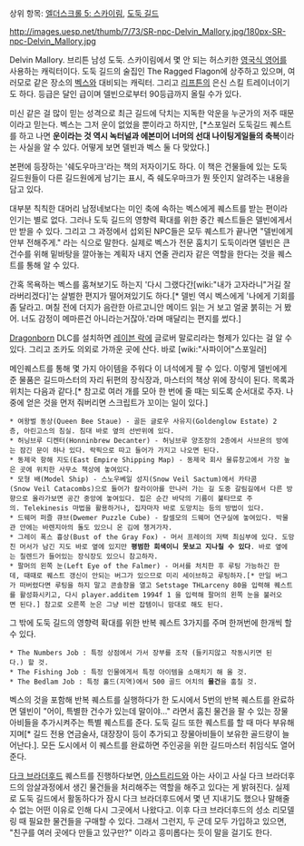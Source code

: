 상위 항목: [[엘더스크롤 5: 스카이림]], [[도둑 길드]]

http://images.uesp.net/thumb/7/73/SR-npc-Delvin_Mallory.jpg/180px-SR-npc-Delvin_Mallory.jpg

Delvin Mallory. 브리튼 남성 도둑. 스카이림에서 몇 안 되는 허스키한 [[영국식 영어]]를 사용하는 캐릭터이다. 도둑 길드의 술집인 The Ragged Flagon에 상주하고 있으며, 여러모로 같은 장소의 [[벡스]]와 대비되는 캐릭터. 그리고 [[리프튼]]의 은신 스킬 트레이너이기도 하다. 등급은 달인 급이며 델빈으로부터 90등급까지 올릴 수가 있다.

미신 같은 걸 많이 믿는 성격으로 최근 길드에 닥치는 지독한 악운을 누군가의 저주 때문이라고 믿는다. 벡스는 그저 운이 없었을 뿐이라고 하지만, [*스포일러 도둑길드 퀘스트를 하고 나면 '''운이라는 것 역시 녹터널과 에본미어 너머의 선대 나이팅게일들의 축복'''이라는 사실을 알 수 있다. 어떻게 보면 델빈과 벡스 둘 다 맞았다.]

본편에 등장하는 '쉐도우마크'라는 책의 저자이기도 하다. 이 책은 건물들에 있는 도둑 길드원들이 다른 길드원에게 남기는 표시, 즉 쉐도우마크가 뭔 뜻인지 알려주는 내용을 담고 있다.

대부분 칙칙한 대머리 남정네보다는 미인 축에 속하는 벡스에게 퀘스트를 받는 편이라 인기는 별로 없다. 그러나 도둑 길드의 영향력 확대를 위한 중간 퀘스트들은 델빈에게서만 받을 수 있다. 그리고 그 과정에서 섭외된 NPC들은 모두 퀘스트가 끝나면 "델빈에게 안부 전해주게." 라는 식으로 말한다. 실제로 벡스가 전문 훔치기 도둑이라면 델빈은 큰 건수를 위해 밑바탕을 깔아놓는 계획자 내지 연줄 관리자 같은 역할을 한다는 것을 퀘스트를 통해 알 수 있다.

간혹 목욕하는 벡스를 훔쳐보기도 하는지 '다시 그랬다간[wiki:"내가 고자라니"거길 잘라버리겠다]'는 살벌한 편지가 떨어져있기도 하다.[* 델빈 역시 벡스에게 '나에게 기회를 좀 달라고. 며칠 전에 더지가 음란한 아르고니안 메이드 읽는 거 보고 얼굴 붉히는 거 봤어. 너도 감정이 메마른건 아니라는거잖아.'라며 매달리는 편지를 썼다.]

[[Dragonborn]] DLC를 설치하면 [[레이븐 락]]에 글로버 말로리라는 형제가 있다는 걸 알 수 있다. 그리고 조카도 의외로 가까운 곳에 산다. 바로 [wiki:"사파이어"스포일러]

메인퀘스트를 통해 몇 가지 아이템을 주워다 이 녀석에게 팔 수 있다. 이렇게 델빈에게 준 물품은 길드마스터의 자리 뒤편의 장식장과, 마스터의 책상 위에 장식이 된다. 목록과 위치는 다음과 같다.[* 참고로 여러 개를 모아 한 번에 줄 때는 되도록 순서대로 주자. 나중에 얻은 것을 먼저 줘버리면 스크립트가 꼬이는 일이 있다.]
 * 여왕벌 동상(Queen Bee Staue) - 골든 글로우 사유지(Goldenglow Estate) 2층, 아린고스의 침실. 침대 바로 옆의 선반위에 있다.
 * 허닝브루 디켄터(Honninbrew Decanter) - 허닝브루 양조장의 2층에서 사브욘의 방에는 잠긴 문이 하나 있다. 락픽으로 따고 들어가 가지고 나오면 된다.
 * 동제국 항해 지도(East Empire Shipping Map) - 동제국 회사 물류창고에서 가장 높은 곳에 위치한 사무소 책상에 놓여있다.
 * 모형 배(Model Ship) - 스노우베일 성지(Snow Veil Sactum)에서 카타콤(Snow Veil Catacombs)으로 들어가 칼라이아를 만나러 가는 길 도중 갈림길에서 다른 방향으로 올라가보면 공간 중앙에 놓여있다. 집은 순간 바닥의 기름이 불타므로 주의. Telekinesis 마법을 활용하거나, 집자마자 바로 도망치는 등의 방법이 있다.
 * 드웨머 퍼즐 큐브(Dwemer Puzzle Cube) - 칼셀모의 드웨머 연구실에 놓여있다. 박물관 안에는 바렌지아의 돌도 있으니 온 김에 챙겨가자.
 * 그레이 폭스 흉상(Bust of the Gray Fox) - 머서 프레이의 저택 최심부에 있다. 도망친 머서가 남긴 지도 바로 옆에 있지만 '''평범한 회색이니 못보고 지나칠 수 있다'''. 바로 옆에는 칠렌드가 들어있는 장식장도 있으니 참고하자.
 * 팔머의 왼쪽 눈(Left Eye of the Falmer) - 머서를 처치한 후 루팅 가능하긴 한데, 때때로 퀘스트 갱신이 안되는 버그가 있으므로 미리 세이브하고 루팅하자.[* 만일 버그가 떠버렸다면 루팅을 하지 말고 콘솔창을 열고 Setstage THLarceny 80을 입력해 퀘스트를 활성화시키고, 다시 player.additem 1994f 1 을 입력해 팔머의 왼쪽 눈을 불러오면 된다.] 참고로 오른쪽 눈은 그냥 비싼 잡템이니 맘대로 해도 된다.

그 밖에 도둑 길드의 영향력 확대를 위한 반복 퀘스트 3가지를 주며 한꺼번에 한개씩 할 수 있다.
 * The Numbers Job : 특정 상점에서 가서 장부를 조작 (들키지않고 작동시키면 된다.) 할 것.
 * The Fishing Job : 특정 인물에게서 특정 아이템을 소매치기 해 올 것.
 * The Bedlam Job : 특정 홀드(지역)에서 500 골드 어치의 '''물건'''을 훔칠 것. 

벡스의 것을 포함해 반복 퀘스트를 실행하다가 한 도시에서 5번의 반복 퀘스트를 완료하면 델빈이 "어이, 특별한 건수가 있는데 말이야..." 라면서 훔친 물건을 팔 수 있는 장물아비들을 추가시켜주는 특별 퀘스트를 준다. 도둑 길드 또한 퀘스트를 할 때 마다 부유해지며[* 길드 전용 연금술사, 대장장이 등이 추가되고 장물아비들이 보유한 골드량이 늘어난다.]. 모든 도시에서 이 퀘스트를 완료하면 주인공을 위한 길드마스터 취임식도 열어준다. 

[[다크 브라더후드]] 퀘스트를 진행하다보면, [[아스트리드]]와 아는 사이고 사실 다크 브라더후드의 암살과정에서 생긴 물건들을 처리해주는 역할을 해주고 있다는 게 밝혀진다. 실제로 도둑 길드에서 활동하다가 잠시 다크 브라더후드에서 몇 년 지내기도 했으나 말해줄 수 없는 어떤 이유로 인해 다시 그곳에서 나왔다고. 이후 다크 브라더후드의 성소 리모델링 때 필요한 물건들을 구매할 수 있다. 그래서 그런지, 두 군데 모두 가입하고 있으면, "친구를 여러 곳에다 만들고 있구만?" 이라고 흥미롭다는 듯이 말을 걸기도 한다. 
